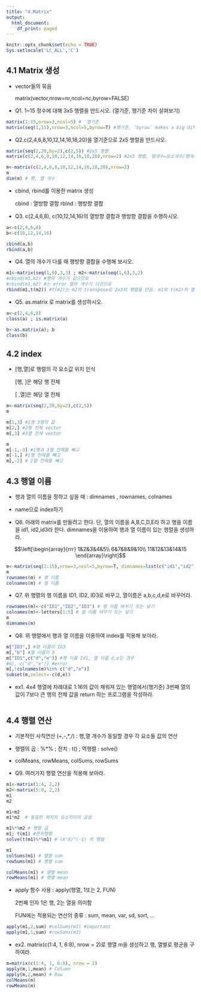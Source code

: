 ```yaml
---
title: "4.Matrix"
output:
  html_document:
    df_print: paged
---
```

```r
knitr::opts_chunk$set(echo = TRUE)
Sys.setlocale('LC_ALL','C')
```


## 4.1 Matrix 생성  

- vector들의 묶음
  
  matrix(vector,nrow=nr,ncol=nc,byrow=FALSE)

- Q1. 1~15 정수에 대해 3x5 행렬을 만드시오. 
      (열기준, 행기준 차이 살펴보기)
```r
matrix(1:15,nrow=3,ncol=5) #  열기준
matrix(seq(1,15),nrow=3,ncol=5,byrow=T) #행기준, `byrow` makes a big difference
```

- Q2.c(2,4,6,8,10,12,14,16,18,20)을 열기준으로 2x5 행렬을 만드시오. 
```r
matrix(seq(2,20,by=2),c(2,5)) #2x5 행렬
matrix(c(2,4,6,8,10,12,14,16,18,20),nrow=2) #2x5 행렬, 열개수=요소개수/행개수
```
```r
m<-matrix(c(2,4,6,8,10,12,14,16,18,20),nrow=2)
m
dim(m) # 행, 열 개수
```

- cbind, rbind를 이용한 matrix 생성
  
  cbind : 열방향 결합
  rbind : 행방향 결합
  
- Q3. c(2,4,6,8), c(10,12,14,16)의 열방향 결합과 행방향 결합을 수행하시오. 
```r
a<-c(2,4,6,8)
b<-c(10,12,14,16)

cbind(a,b)
rbind(a,b)


```

- Q4. 열의 개수가 다를 때 행방향 결합을 수행해 보시오.
```r
m1<-matrix(seq(1,9),3,3) ; m2<-matrix(seq(1,6),3,2)
#cbind(m1,m2) #행의 개수가 같으므로 
#rbind(m1,m2) #는 error 열의 개수가 다르므로
rbind(m1,t(m2)) #t(m2)는 m2의 transpose로 2x3의 행렬을 만듬. m1와 t(m2)의 열의 개수가 3개로 동일해짐 

```

- Q5. as.matrix 로 matrix를 생성하시오.

```r
a<-c(2,4,6,8)
class(a) ; is.matrix(a)
```

```r
b<-as.matrix(a); b
class(b)
```

## 4.2 index

- [행,열]로 행렬의 각 요소값 위치 인식

  [행,  ]은 해당 행 전체
  
  [  ,열]은 해당 열 전체
  

```r
m<-matrix(seq(2,20,by=2),c(2,5))
m
```

```r
m[1,3] #1행 3열의 값
m[2,] #2행 전체 vector
m[,3] #3열 전체 vector

```

```r
m
m[-1,-3] #1행과 3열 전체를 빼고 
m[-1,] #1행 전체를 빼고
m[,-2] # 2열 전체를 빼고
```

## 4.3 행열 이름

- 행과 열의 이름을 정하고 싶을 때 : dimnames , rownames, colnames

- name으로 index하기 

- Q6. 아래의 matrix를 만들려고 한다. 단, 열의 이름을 A,B,C,D,E라 하고 행을 이름을 id1, id2,id3라 한다. dimnames을 이용하여 행과 열 이름이 있는 행렬을 생성하라.

$$\left[\begin{array}{rrr} 
1&2&3&4&5\\
6&7&8&9&10\\
11&12&13&14&15
\end{array}\right]$$ 

```r
m<-matrix(seq(1:15),nrow=3,ncol=5,byrow=T, dimnames=list(c("id1","id2","id3"),c("A","B","C","D","E"))) #dimnames=list(행이름, 열이름)
m
rownames(m) # 행 이름
colnames(m) # 열 이름 
```

- Q7. 위 행렬의 행 이름을 ID1, ID2, ID3로 바꾸고, 열이름은 a,b,c,d,e로 바꾸어라.

```r
rownames(m)<-c("ID1","ID2","ID3") # 행 이름 바꾸기 또는 넣기
colnames(m)<-letters[1:5] # 열 이름 바꾸기 또는 넣기 
m
dimnames(m)

```

- Q8. 위 행렬에서 행과 열 이름을 이용하여 index를 적용해 보아라. 
```r
m["ID3",] #행 이름이 ID3
m[,"b"] #열 이름이 b
m["ID1",c("d","e")] #행 이름 Id1, 열 이름 d,e인 경우 
#m[,-c("d","e")] #error
m[,!colnames(m)%in% c("d","e")] 
subset(m,select=-c(d,e))
```

- ex1. 4x4 행열에 차례대로 1:16의 값이 채워져 있는 행열에서(행기준) 3번째 열의 값이 7보다 큰 행의 전체 값을 return 하는 프로그램을 작성하라.

```r


```

## 4.4 행렬 연산 

- 기본적인 사칙연산 (+,-,*,/) : 행,열 개수가 동일할 경우 각 요소들 값의 연산 

- 행렬의 곱 : %*% ; 전치 : t() ; 역행렬 : solve()

- colMeans, rowMeans, colSums, rowSums 

- Q9. 여러가지 행렬 연산을 적용해 보아라.
```r
m1<-matrix(1:4, 2,2)
m2<-matrix(5:8, 2,2)
m1
m2

m1+m2
m1*m2  # 동일한 위치의 요소끼리의 곱셈 
```

```r
m1%*%m2 # 행렬 곱
m1; t(m1) #전치행렬
solve(t(m1)%*%m1) # (X'X)^(-1) 의 행렬

```

```r
m1
colSums(m1) # 열별 sum
rowSums(m1) # 행별 sum
```

```r
colMeans(m1) # 열별 mean
rowMeans(m1) # 행별 mean

```

- apply 함수 사용 : apply(행열, 1또는 2, FUN)
  
  2번째 인자 1은 행, 2는 열을 의미함
  
  FUN에는 적용되는 연산의 종류 : sum, mean, var, sd, sort, ... 
  

```r
apply(m1,2,sum) #colSums(m1) #important
apply(m1,1,sum) #rowSums(m1)

```

- ex2. matrix(c(1:4, 1, 6:8), nrow = 2)로 행열 m을 생성하고 행, 열별로 평균을 구하여라. 
   
```r
m=matrix(c(1:4, 1, 6:8), nrow = 2)
apply(m,1,mean) # Column
apply(m,2,mean) # Row
colMeans(m)
rowMeans(m)
```

